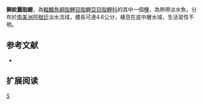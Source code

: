 {{Speciesbox 
| taxon = Astyanax leonidas
| status = NE
| status_system = IUCN3.1
| authority =  [[Azpelicueta|Azpelicueta]], [[Casciotta|Casciotta]] & [[Almirón|Almirón]], 2002
| synonyms = 
}}
'''獅紋麗脂鯉'''，為[[輻鰭魚綱|輻鰭魚綱]][[脂鯉目|脂鯉目]][[脂鯉亞目|脂鯉亞目]][[脂鯉科|脂鯉科]]的其中一個[[種|種]]，為熱帶淡水魚，分布於[[南美洲|南美洲]][[阿根廷|阿根廷]]淡水流域，體長可達4.6公分，棲息在底中層水域，生活習性不明。

==参考文献==
{{refbegin}}
*{{FishBase_species|genus=Astyanax|species=leonidas|year=2013|month=11}}
{{refend}}

== 扩展阅读 ==
{{refbegin}}
{{wikispecies-inline|Astyanax leonidas|獅紋麗脂鯉}}
{{refend}}
{{Taxonbar|from=Q6420866}}

[[Category:麗脂鯉屬|S]]


{{魚類小作品}}